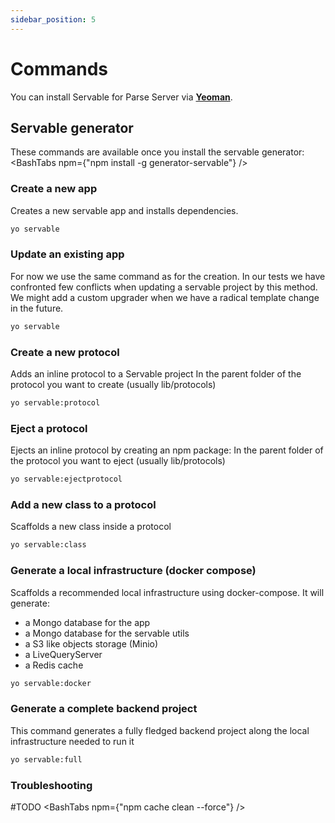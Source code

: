 ```yaml
---
sidebar_position: 5
---
```



# Commands

You can install Servable for Parse Server via **[Yeoman](https://yeoman.io)**.

## Servable generator
These commands are available once you install the servable generator:
<BashTabs npm={"npm install -g generator-servable"} />


### Create a new app
Creates a new servable app and installs dependencies.
```bash
yo servable
```

### Update an existing app
For now we use the same command as for the creation.
In our tests we have confronted few conflicts when updating a servable project by this method.
We might add a custom upgrader when we have a radical template change in the future.

```bash
yo servable
```

### Create a new protocol
Adds an inline protocol to a Servable project
In the parent folder of the protocol you want to create (usually lib/protocols)

```bash
yo servable:protocol
```

### Eject a protocol
Ejects an inline protocol by creating an npm package:
In the parent folder of the protocol you want to eject (usually lib/protocols)
```bash
yo servable:ejectprotocol
```

### Add a new class to a protocol
Scaffolds a new class inside a protocol
```bash
yo servable:class
```

### Generate a local infrastructure (docker compose)
Scaffolds a recommended local infrastructure using docker-compose.
It will generate:
- a Mongo database for the app
- a Mongo database for the servable utils
- a S3 like objects storage (Minio)
- a LiveQueryServer
- a Redis cache

```bash
yo servable:docker
```

### Generate a complete backend project
This command generates a fully fledged backend project along the local infrastructure needed to run it
```bash
yo servable:full
```

### Troubleshooting
#TODO
<BashTabs npm={"npm cache clean --force"} />

